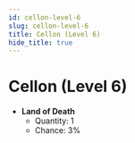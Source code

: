 ---
id: cellon-level-6
slug: cellon-level-6
title: Cellon (Level 6)
hide_title: true
---


# <ItemIcon iconId="1022"/> Cellon (Level 6)
- **Land of Death**
	- Quantity: 1
	- Chance: 3%

